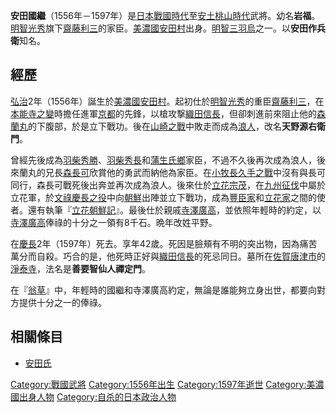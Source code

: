 {{japanese|japanese=安田 国継|kana=やすだ くにつぐ|romaji=Yasuda Kunitsugu|舊寫=安田 國繼}}
'''安田國繼'''（1556年－1597年）是[[日本戰國時代|日本戰國時代]]至[[安土桃山時代|安土桃山時代]]武將。幼名'''岩福'''。[[明智光秀|明智光秀]]旗下[[齋藤利三|齋藤利三]]的家臣。[[美濃國|美濃國]][[安田村|安田村]]出身。[[明智三羽烏|明智三羽烏]]之一。以'''安田作兵衛'''知名。

== 經歷 ==
[[弘治_(日本)|弘治]]2年（1556年）誕生於[[美濃國|美濃國]][[安田村|安田村]]。起初仕於[[明智光秀|明智光秀]]的重臣[[齋藤利三|齋藤利三]]，在[[本能寺之變|本能寺之變]]時擔任進軍[[京都|京都]]的先鋒，以槍攻撃[[織田信長|織田信長]]，但卻刺進前來阻止他的[[森蘭丸|森蘭丸]]的下腹部，於是立下戰功。後在[[山崎之戰|山崎之戰]]中敗走而成為[[浪人|浪人]]，改名'''天野源右衛門'''。 

曾經先後成為[[羽柴秀勝|羽柴秀勝]]、[[羽柴秀長|羽柴秀長]]和[[蒲生氏鄉|蒲生氏鄉]]家臣，不過不久後再次成為浪人，後來蘭丸的兄長[[森長可|森長可]]欣賞他的勇武而納他為家臣。在[[小牧長久手之戰|小牧長久手之戰]]中沒有與長可同行，森長可戰死後出奔並再次成為浪人。後來仕於[[立花宗茂|立花宗茂]]，在[[九州征伐|九州征伐]]中屬於立花軍，於[[文祿慶長之役|文祿慶長之役]]中向[[朝鮮|朝鮮]]出陣並立下戰功，成為[[豐臣家|豐臣家]]和[[立花家|立花家]]之間的使者。還有執筆『[[立花朝鮮記|立花朝鮮記]]』。最後仕於親戚[[寺澤廣高|寺澤廣高]]，並依照年輕時的約定，以[[寺澤廣高|寺澤廣高]]俸祿的十分之一領有8千石。晩年改姓平野。

在[[慶長|慶長]]2年（1597年）死去。享年42歲。死因是臉頰有不明的突出物，因為痛苦萬分而自殺。巧合的是，他死時正好與[[織田信長|織田信長]]的死忌同日。墓所在[[佐賀|佐賀]][[唐津市_(日本)|唐津市]]的[[淨泰寺|淨泰寺]]，法名是'''善要智仙人禪定門'''。

在『[[翁草|翁草]]』中，年輕時的國繼和寺澤廣高約定，無論是誰能夠立身出世，都要向對方提供十分之一的俸祿。

== 相關條目 ==
*[[安田氏|安田氏]]

[[Category:戰國武將|Category:戰國武將]]
[[Category:1556年出生|Category:1556年出生]]
[[Category:1597年逝世|Category:1597年逝世]]
[[Category:美濃國出身人物|Category:美濃國出身人物]]
[[Category:自杀的日本政治人物|Category:自杀的日本政治人物]]